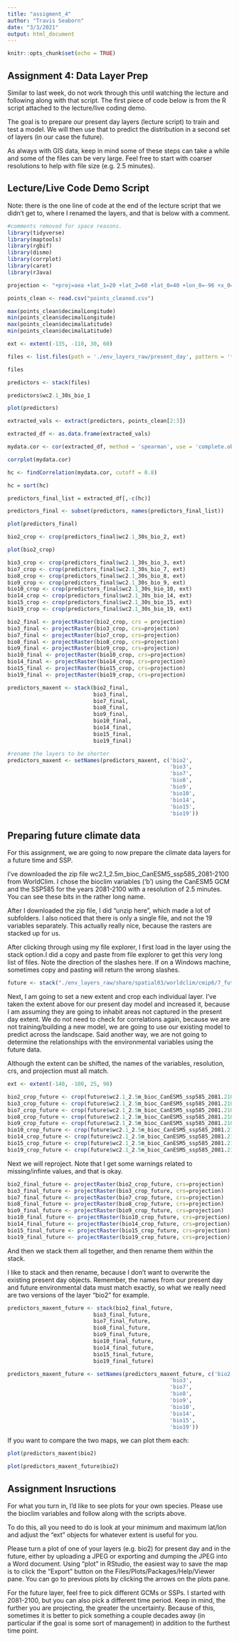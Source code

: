 ---
title: "assigment_4"
author: "Travis Seaborn"
date: "3/3/2021"
output: html_document
---

```{r setup, include=FALSE}
knitr::opts_chunk$set(echo = TRUE)
```

## Assignment 4: Data Layer Prep

Similar to last week, do not work through this until watching the lecture and following along with that script. The first piece of code below is from the R script attached to the lecture/live coding demo.

The goal is to prepare our present day layers (lecture script) to train and test a model. We will then use that to predict the distribution in a second set of layers (in our case the future).

As always with GIS data, keep in mind some of these steps can take a while and some of the files can be very large. Feel free to start with coarser resolutions to help with file size (e.g. 2.5 minutes).

## Lecture/Live Code Demo Script

Note: there is the one line of code at the end of the lecture script that we didn't get to, where I renamed the layers, and that is below with a comment.

```{r lecture}
#comments removed for space reasons.
library(tidyverse)
library(maptools)
library(rgbif)
library(dismo)
library(corrplot)
library(caret)
library(rJava)

projection <- "+proj=aea +lat_1=20 +lat_2=60 +lat_0=40 +lon_0=-96 +x_0=0 +y_0=0 +ellps=GRS80 +datum=NAD83"

points_clean <- read.csv("points_cleaned.csv")

max(points_clean$decimalLongitude)
min(points_clean$decimalLongitude)
max(points_clean$decimalLatitude)
min(points_clean$decimalLatitude)

ext <- extent(-135, -110, 30, 60)

files <- list.files(path = './env_layers_raw/present_day', pattern = '*.tif', all.files = TRUE, full.names = TRUE)

files

predictors <- stack(files)

predictors$wc2.1_30s_bio_1

plot(predictors)

extracted_vals <- extract(predictors, points_clean[2:3])

extracted_df <- as.data.frame(extracted_vals)

mydata.cor <- cor(extracted_df, method = 'spearman', use = 'complete.obs')

corrplot(mydata.cor)

hc <- findCorrelation(mydata.cor, cutoff = 0.8)

hc = sort(hc)

predictors_final_list = extracted_df[,-c(hc)]

predictors_final <- subset(predictors, names(predictors_final_list))

plot(predictors_final)

bio2_crop <- crop(predictors_final$wc2.1_30s_bio_2, ext)

plot(bio2_crop)

bio3_crop <- crop(predictors_final$wc2.1_30s_bio_3, ext)
bio7_crop <- crop(predictors_final$wc2.1_30s_bio_7, ext)
bio8_crop <- crop(predictors_final$wc2.1_30s_bio_8, ext)
bio9_crop <- crop(predictors_final$wc2.1_30s_bio_9, ext)
bio10_crop <- crop(predictors_final$wc2.1_30s_bio_10, ext)
bio14_crop <- crop(predictors_final$wc2.1_30s_bio_14, ext)
bio15_crop <- crop(predictors_final$wc2.1_30s_bio_15, ext)
bio19_crop <- crop(predictors_final$wc2.1_30s_bio_19, ext)

bio2_final <- projectRaster(bio2_crop, crs = projection)
bio3_final <- projectRaster(bio3_crop, crs=projection)
bio7_final <- projectRaster(bio7_crop, crs=projection)
bio8_final <- projectRaster(bio8_crop, crs=projection)
bio9_final <- projectRaster(bio9_crop, crs=projection)
bio10_final <- projectRaster(bio10_crop, crs=projection)
bio14_final <- projectRaster(bio14_crop, crs=projection)
bio15_final <- projectRaster(bio15_crop, crs=projection)
bio19_final <- projectRaster(bio19_crop, crs=projection)

predictors_maxent <- stack(bio2_final,
                           bio3_final,
                           bio7_final,
                           bio8_final,
                           bio9_final,
                           bio10_final,
                           bio14_final,
                           bio15_final,
                           bio19_final)

#rename the layers to be shorter
predictors_maxent <- setNames(predictors_maxent, c('bio2',
                                                   'bio3',
                                                   'bio7',
                                                   'bio8',
                                                   'bio9',
                                                   'bio10',
                                                   'bio14',
                                                   'bio15',
                                                   'bio19'))
```

## Preparing future climate data

For this assignment, we are going to now prepare the climate data layers for a future time and SSP.

I've downloaded the zip file wc2.1_2.5m_bioc_CanESM5_ssp585_2081-2100 from WorldClim. I chose the bioclim variables ('b') using the CanESM5 GCM and the SSP585 for the years 2081-2100 with a resolution of 2.5 minutes. You can see these bits in the rather long name.

After I downloaded the zip file, I did "unzip here", which made a lot of subfolders. I also noticed that there is only a single file, and not the 19 variables separately. This actually really nice, because the rasters are stacked up for us.

After clicking through using my file explorer, I first load in the layer using the stack option.I did a copy and paste from file explorer to get this very long list of files. Note the direction of the slashes here. If on a Windows machine, sometimes copy and pasting will return the wrong slashes.

```{r pressure}
future <- stack("./env_layers_raw/share/spatial03/worldclim/cmip6/7_fut/2.5m/CanESM5/ssp585/wc2.1_2.5m_bioc_CanESM5_ssp585_2081-2100.tif")
```

Next, I am going to set a new extent and crop each individual layer. I've taken the extent above for our present day model and increased it, because I am assuming they are going to inhabit areas not captured in the present day extent. We do not need to check for correlations again, because we are not training/building a new model, we are going to use our existing model to predict across the landscape. Said another way, we are not going to determine the relationships with the environmental variables using the future data.

Although the extent can be shifted, the names of the variables, resolution, crs, and projection must all match.

```{r extent and crop}
ext <- extent(-140, -100, 25, 90)

bio2_crop_future <- crop(future$wc2.1_2.5m_bioc_CanESM5_ssp585_2081.2100.2, ext)
bio3_crop_future <- crop(future$wc2.1_2.5m_bioc_CanESM5_ssp585_2081.2100.3, ext)
bio7_crop_future <- crop(future$wc2.1_2.5m_bioc_CanESM5_ssp585_2081.2100.7, ext)
bio8_crop_future <- crop(future$wc2.1_2.5m_bioc_CanESM5_ssp585_2081.2100.8, ext)
bio9_crop_future <- crop(future$wc2.1_2.5m_bioc_CanESM5_ssp585_2081.2100.9, ext)
bio10_crop_future <- crop(future$wc2.1_2.5m_bioc_CanESM5_ssp585_2081.2100.10, ext)
bio14_crop_future <- crop(future$wc2.1_2.5m_bioc_CanESM5_ssp585_2081.2100.14, ext)
bio15_crop_future <- crop(future$wc2.1_2.5m_bioc_CanESM5_ssp585_2081.2100.15, ext)
bio19_crop_future <- crop(future$wc2.1_2.5m_bioc_CanESM5_ssp585_2081.2100.19, ext)
```

Next we will reproject. Note that I get some warnings related to missing/infinte values, and that is okay.

```{r reproject}
bio2_final_future <- projectRaster(bio2_crop_future, crs=projection)
bio3_final_future <- projectRaster(bio3_crop_future, crs=projection)
bio7_final_future <- projectRaster(bio7_crop_future, crs=projection)
bio8_final_future <- projectRaster(bio8_crop_future, crs=projection)
bio9_final_future <- projectRaster(bio9_crop_future, crs=projection)
bio10_final_future <- projectRaster(bio10_crop_future, crs=projection)
bio14_final_future <- projectRaster(bio14_crop_future, crs=projection)
bio15_final_future <- projectRaster(bio15_crop_future, crs=projection)
bio19_final_future <- projectRaster(bio19_crop_future, crs=projection)
```

And then we stack them all together, and then rename them within the stack.

I like to stack and then rename, because I don't want to overwrite the existing present day objects. Remember, the names from our present day and future environmental data must match exactly, so what we really need are two versions of the layer "bio2" for example.

```{r name and stack}
predictors_maxent_future <- stack(bio2_final_future,
                           bio3_final_future,
                           bio7_final_future,
                           bio8_final_future,
                           bio9_final_future,
                           bio10_final_future,
                           bio14_final_future,
                           bio15_final_future,
                           bio19_final_future)

predictors_maxent_future <- setNames(predictors_maxent_future, c('bio2',
                                                   'bio3',
                                                   'bio7',
                                                   'bio8',
                                                   'bio9',
                                                   'bio10',
                                                   'bio14',
                                                   'bio15',
                                                   'bio19'))
```

If you want to compare the two maps, we can plot them each:

```{r plots}
plot(predictors_maxent$bio2)

plot(predictors_maxent_future$bio2)
```

## Assignment Insructions

For what you turn in, I'd like to see plots for your own species. Please use the bioclim variables and follow along with the scripts above.

To do this, all you need to do is look at your minimum and maximum lat/lon and adjust the "ext" objects for whatever extent is useful for you.

Please turn a plot of one of your layers (e.g. bio2) for present day and in the future, either by uploading a JPEG or exporting and dumping the JPEG into a Word document. Using "plot" in RStudio, the easiest way to save the map is to click the "Export" button on the Files/Plots/Packages/Help/Viewer pane. You can go to previous plots by clicking the arrows on the plots pane.

For the future layer, feel free to pick different GCMs or SSPs. I started with 2081-2100, but you can also pick a different time period. Keep in mind, the further you are projecting, the greater the uncertainty. Because of this, sometimes it is better to pick something a couple decades away (in particular if the goal is some sort of management) in addition to the furthest time point.